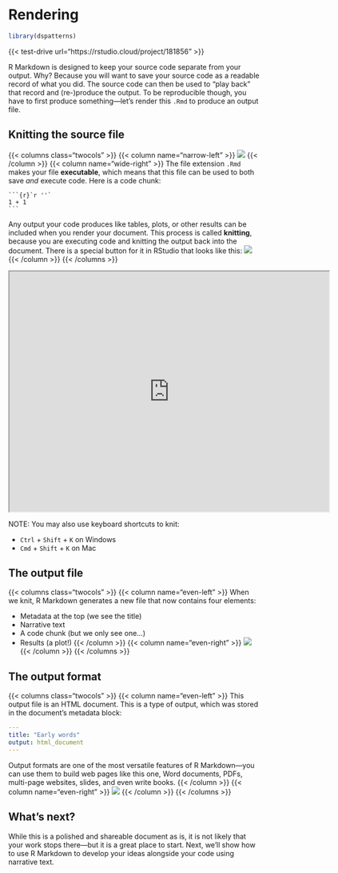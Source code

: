 # Rendering

```r
library(dspatterns)
```

{{< test-drive url="https://rstudio.cloud/project/181856" >}}

R Markdown is designed to keep your source code separate from your output. Why? Because you will want to save your source code as a readable record of what you did. The source code can then be used to "play back" that record and (re-)produce the output. To be reproducible though, you have to first produce something---let's render this `.Rmd` to produce an output file.

## Knitting the source file

{{< columns class="twocols" >}}
{{< column name="narrow-left" >}}
![](rmarkdown_hedgehog.png)
{{< /column >}}
{{< column name="wide-right" >}}
The file extension `.Rmd` makes your file **executable**, which means that this file can be used to both save *and* execute code. Here is a code chunk:

````
```{r}`r ''`
1 + 1
```
````

Any output your code produces like tables, plots, or other results can be included when you render your document. This process is called **knitting**, because you are executing code and knitting the output back into the document. There is a special button for it in RStudio that looks like this: ![](knit-button.png)
{{< /column >}}
{{< /columns  >}}

<iframe src="https://drive.google.com/file/d/1YV-YZU9IBLNL0jtgXMIK9JbHFVhaVtwl/preview" width="640" height="480">

</iframe>

NOTE: You may also use keyboard shortcuts to knit:

-   `Ctrl` + `Shift` + `K` on Windows
-   `Cmd` + `Shift` + `K` on Mac

## The output file

{{< columns class="twocols" >}}
{{< column name="even-left" >}}
When we knit, R Markdown generates a new file that now contains four elements: 

-   Metadata at the top (we see the title)
-   Narrative text
-   A code chunk (but we only see one...)
-   Results (a plot!) 
{{< /column >}}
{{< column name="even-right" >}}
![](01-output.png)
{{< /column >}}
{{< /columns  >}}


## The output format

{{< columns class="twocols" >}}
{{< column name="even-left" >}}
This output file is an HTML document. This is a type of output, which was stored in the document's metadata block:

```yaml
---
title: "Early words"
output: html_document
---
```

Output formats are one of the most versatile features of R Markdown&mdash;you can use them to build web pages like this one, Word documents, PDFs, multi-page websites, slides, and even write books.
{{< /column >}}
{{< column name="even-right" >}}
![](hedgehog-projects.jpg)
{{< /column >}}
{{< /columns  >}}


## What's next?

While this is a polished and shareable document as is, it is not likely that your work stops there---but it is a great place to start. Next, we'll show how to use R Markdown to develop your ideas alongside your code using narrative text.

